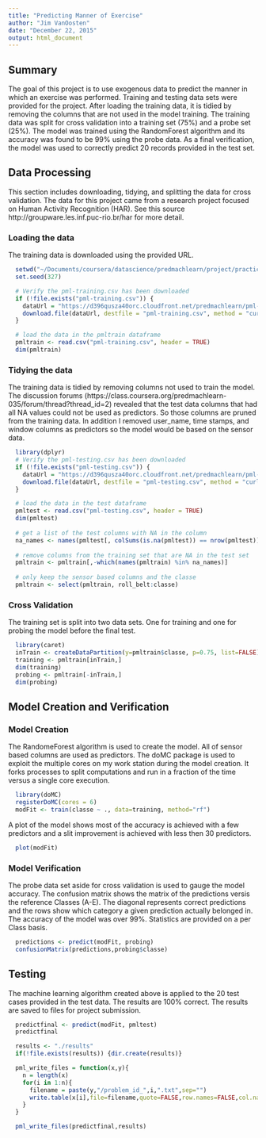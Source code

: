 ```yaml
---
title: "Predicting Manner of Exercise"
author: "Jim VanOosten"
date: "December 22, 2015"
output: html_document
---
```


## Summary

The goal of this project is to use exogenous data to predict the manner in which an exercise was performed.  Training and testing data sets were provided for the project.  After loading the training data, it is tidied by removing the columns that are not used in the model training.  The training data was split for cross validation into a training set (75%) and a probe set (25%).  The model was trained using the RandomForest algorithm and its accuracy was found to be 99% using the probe data.  As a final verification, the model was used to correctly predict 20 records provided in the test set. 

## Data Processing

This section includes downloading, tidying, and splitting the data for cross validation.   The data for this project came from a research project focused on Human Activity Recognition (HAR).  See this source http://groupware.les.inf.puc-rio.br/har for more detail.  

### Loading the data

The training data is downloaded using the provided URL.

```r
  setwd("~/Documents/coursera/datascience/predmachlearn/project/practicalmachinelearning")
  set.seed(327)

  # Verify the pml-training.csv has been downloaded 
  if (!file.exists("pml-training.csv")) {
    dataUrl = "https://d396qusza40orc.cloudfront.net/predmachlearn/pml-training.csv"
    download.file(dataUrl, destfile = "pml-training.csv", method = "curl")
  }

  # load the data in the pmltrain dataframe
  pmltrain <- read.csv("pml-training.csv", header = TRUE)
  dim(pmltrain)
```

### Tidying the data

The training data is tidied by removing columns not used to train the model.  The discussion forums (https://class.coursera.org/predmachlearn-035/forum/thread?thread_id=2) revealed that the test data columns that had all NA values could not be used as predictors.  So those columns are pruned from the training data.   In addition I removed user_name, time stamps, and window columns as predictors so the model would be based on the sensor data. 

```r
  library(dplyr)
  # Verify the pml-testing.csv has been downloaded 
  if (!file.exists("pml-testing.csv")) {
    dataUrl = "https://d396qusza40orc.cloudfront.net/predmachlearn/pml-testing.csv"
    download.file(dataUrl, destfile = "pml-testing.csv", method = "curl")
  }

  # load the data in the test dataframe
  pmltest <- read.csv("pml-testing.csv", header = TRUE)
  dim(pmltest)
  
  # get a list of the test columns with NA in the column
  na_names <- names(pmltest[, colSums(is.na(pmltest)) == nrow(pmltest)])
  
  # remove columns from the training set that are NA in the test set 
  pmltrain <- pmltrain[,-which(names(pmltrain) %in% na_names)]
  
  # only keep the sensor based columns and the classe 
  pmltrain <- select(pmltrain, roll_belt:classe)
```

### Cross Validation 

The training set is split into two data sets. One for training and one for probing the model before the final test. 

```r
  library(caret)
  inTrain <- createDataPartition(y=pmltrain$classe, p=0.75, list=FALSE)
  training <- pmltrain[inTrain,] 
  dim(training)
  probing <- pmltrain[-inTrain,] 
  dim(probing)
```

## Model Creation and Verification 

### Model Creation 

The RandomeForest algorithm is used to create the model.  All of sensor based columns are used as predictors.   The doMC package is used to exploit the multiple cores on my work station during the model creation.  It forks processes to split computations and run in a fraction of the time versus a single core execution.

```r
  library(doMC)
  registerDoMC(cores = 6)
  modFit <- train(classe ~ ., data=training, method="rf")
```

A plot of the model shows most of the accuracy is achieved with a few predictors and a slit improvement is achieved with less then 30 predictors.

```r
  plot(modFit)
```


### Model Verification

The probe data set aside for cross validation is used to gauge the model accuracy.  The confusion matrix shows the matrix of the predictions versis the reference Classes (A-E).  The diagonal represents correct predictions and the rows show which category a given prediction actually belonged in.  The accuracy of the model was over 99%.  Statistics are provided on a per Class basis. 

```r
  predictions <- predict(modFit, probing)
  confusionMatrix(predictions,probing$classe)
```

## Testing 

The machine learning algorithm created above is applied to the 20 test cases provided in the test data.   The results are 100% correct.  The results are saved to files for project submission.

```r
  predictfinal <- predict(modFit, pmltest)
  predictfinal

  results <- "./results"
  if(!file.exists(results)) {dir.create(results)}

  pml_write_files = function(x,y){
    n = length(x)
    for(i in 1:n){
      filename = paste(y,"/problem_id_",i,".txt",sep="")
      write.table(x[i],file=filename,quote=FALSE,row.names=FALSE,col.names=FALSE)
    }
  }

  pml_write_files(predictfinal,results)  
```


